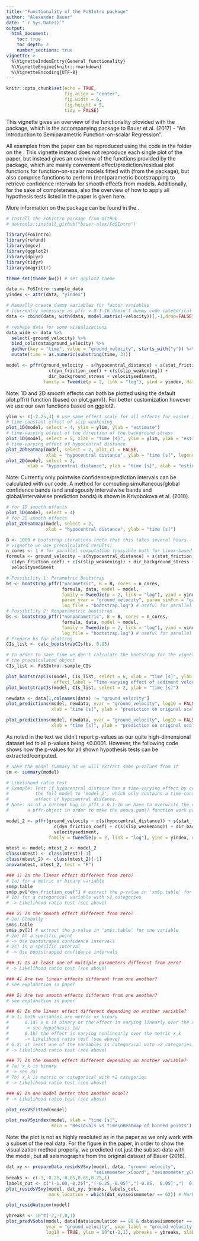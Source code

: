 ```yaml
---
title: "Functionality of the FoSIntro package"
author: "Alexander Bauer"
date: "`r Sys.Date()`"
output: 
  html_document:
    toc: true
    toc_depth: 2
    number_sections: true
vignette: >
  %\VignetteIndexEntry{General functionality}
  %\VignetteEngine{knitr::rmarkdown}
  %\VignetteEncoding{UTF-8}
---
```


```r
knitr::opts_chunk$set(echo = TRUE,
                      fig.align = "center",
                      fig.width = 6,
                      fig.height = 5,
                      tidy = FALSE)
```


\pagebreak
\section{Introduction}
This vignette gives an overview of the functionality provided with the \texttt{FoSIntro} \texttt{R} package, which is the accompanying package to Bauer et al. (2017) - ''An Introduction to Semiparametric Function-on-scalar Regression''.


All examples from the paper can be reproduced using the code in the \texttt{\_examples} folder on the \href{https://github.com/bauer-alex/FoSIntro}{GitHub repository}. This vignette instead does not reproduce each single plot of the paper, but instead gives an overview of the functions provided by the package, which are mainly convenient effect/prediction/residual plot functions for function-on-scalar models fitted with \texttt{pffr} (from the \texttt{refund} package), but also comprise functions to perform (non)parametric bootstrapping to retrieve confidence intervals for smooth effects from \texttt{pffr} models. Additionally, for the sake of completeness, also the overview of how to apply all hypothesis tests listed in the paper is given here.


More information on the package can be found in the \href{https://github.com/bauer-alex/FoSIntro}{GitHub repository}.


\pagebreak
\section{Preparations}

\subsection{General preparations}
```r
# Install the FoSIntro package from GitHub
# devtools::install_github("bauer-alex/FoSIntro")

library(FoSIntro)
library(refund)
library(mgcv)
library(ggplot2)
library(dplyr)
library(tidyr)
library(magrittr)
```

```r
theme_set(theme_bw()) # set ggplot2 theme
```


\subsection{Data preparation}
```r
data <- FoSIntro::sample_data
yindex <- attr(data, "yindex")

# Manually create dummy variables for factor variables
# (currently necessary as pffr v.0.1-16 doesn't dummy code categorical variables correctly)
data <- cbind(data, with(data, model.matrix(~velocity))[,-1,drop=FALSE])

# reshape data for some visualizations
data_wide <- data %>%
  select(-ground_velocity) %>%
  bind_cols(data$ground_velocity) %>%
  gather(key = "time", value = "ground_velocity", starts_with("y")) %>%
  mutate(time = as.numeric(substring(time, 3)))
```

\subsection{Fit the function-on-scalar model with pffr()}

```r
model <- pffr(ground_velocity ~ s(hypocentral_distance) + s(stat_friction_coef) +
                c(dyn_friction_coef) + c(s(slip_weakening)) +
                dir_background_stress + velocitysediment,
              family = Tweedie(p = 2, link = "log"), yind = yindex, data = data)
```



\pagebreak
\section{Effect plots}
Note: 1D and 2D smooth effects can both be plotted using the default plot.pffr() function (based on plot.gam()). For better customization however we use our own functions based on ggplot2.

```r
ylim <- c(-2.25,3) # use same effect scale for all effects for easier interpretation
# time-constant effect of slip weakening
plot_1D(model, select = 4, ylim = ylim, ylab = "estimate")
# time-varying effect of the direction of the background stress
plot_1D(model, select = 5, xlab = "time [s]", ylim = ylim, ylab = "estimate")
# time-varying effect of hypocentral distance
plot_2Dheatmap(model, select = 2, plot_ci = FALSE,
               xlab = "hypocentral distance", ylab = "time [s]", legend_limits = ylim)
plot_2D(model, select = 2,
        xlab = "hypocentral distance", ylab = "time [s]", zlab = "estimate")
```



\pagebreak
\section{Uncertainty quantification}
Note: Currently only pointwise confidence/prediction intervals can be calculated with our code. A method for computing simultaneous/global confidence bands (and analogously intervalwise bands and global/intervalwise prediction bands) is shown in Krivobokova et al. (2010).

\subsection{Confidence intervals after Marra \& Wood (2012)}
```r
# for 1D smooth effects
plot_1D(model, select = 4)
# for 2D smooth effects
plot_2Dheatmap(model, select = 2,
               xlab = "hypocentral distance", ylab = "time [s]")
```

\subsection{Bootstrapped confidence intervals}
```r
B <- 1000 # bootstrap iterations (note that this takes several hours - for the
# vignette we use precalculated results)
n_cores <- 1 # for parallel computation (possible both for Linux-based systems and Windows)
formula <- ground_velocity ~ s(hypocentral_distance) + s(stat_friction_coef) +
  c(dyn_friction_coef) + c(s(slip_weakening)) + dir_background_stress +
  velocitysediment
```

```r
# Possibility 1: Parametric Bootstrap
bs <- bootstrap_pffr("parametric", B = B, cores = n_cores,
                     formula, data, model = model,
                     family = Tweedie(p = 2, link = "log"), yind = yindex,
                     param_yvar = "ground_velocity", param_simFun = "gamma", param_yMinValue = 0.01,
                     log_file = "bootstrap.log") # useful for parallel computation
# Possibility 2: Nonparametric bootstrap
bs <- bootstrap_pffr("nonparametric", B = B, cores = n_cores,
                     formula, data, model = model,
                     family = Tweedie(p = 2, link = "log"), yind = yindex,
                     log_file = "bootstrap.log") # useful for parallel computation
# Prepare bs for plotting
CIs_list <- calc_bootstrapCIs(bs, 0.05)
```

```r
# In order to save time we don't calculate the bootstrap for the vignette, but instead load
# the precalculated object
CIs_list <- FoSIntro::sample_CIs
```


```r
plot_bootstrapCIs(model, CIs_list, select = 6, xlab = "time [s]", ylab = "estimate",
                  effect_label = "Time-varying effect of sediment velocity")
plot_bootstrapCIs(model, CIs_list, select = 2, ylab = "time [s]")
```


\pagebreak
\subsection{Confidence intervals for the predicted mean}
```r
newdata <- data[1,colnames(data) != "ground_velocity"]
plot_predictions(model, newdata, yvar = "ground_velocity", log10 = FALSE, ci_type = "ci",
                 xlab = "time [s]", ylab = "prediction on original scale")
```

\pagebreak
\subsection{Prediction intervals}
```r
plot_predictions(model, newdata, yvar = "ground_velocity", log10 = FALSE, ci_type = "pi_gamma",
                 xlab = "time [s]", ylab = "prediction on original scale")
```


\pagebreak
\section{Hypothesis testing}
As noted in the text we didn't report p-values as our quite high-dimensional dataset led to all p-values being <0.0001. However, the following code shows how the p-values for all shown hypothesis tests can be extracted/computed.
```r
# Save the model summary as we will extract some p-values from it
sm <- summary(model)
```

\subsection*{Likelihood-Ratio test}
```r
# Likelihood ratio test
# Example: Test if hypocentral_distance has a time-varying effect by comparing
#          the full model to 'model_2', which only contains a time-constant
#          effect of hypocentral distance.
# Note: as of a current bug in pffr v.0.1-16 we have to overwrite the class of
#       a pffr-object in order to make the anova.gam() function work properly
```

```r
model_2 <- pffr(ground_velocity ~ c(s(hypocentral_distance)) + s(stat_friction_coef) +
                  c(dyn_friction_coef) + c(s(slip_weakening)) + dir_background_stress +
                  velocitysediment,
                family = Tweedie(p = 2, link = "log"), yind = yindex, data = data)
```

```r
mtest <- model; mtest_2 <- model_2
class(mtest) <- class(mtest)[-1]
class(mtest_2) <- class(mtest_2)[-1]
anova(mtest, mtest_2, test = "F")
```

\subsection*{Other tests}
```r
### 1) Is the linear effect different from zero?
# 1a) for a metric or binary variable
sm$p.table
sm$p.pv["dyn_friction_coef"] # extract the p-value in 'sm$p.table' for one variable
# 1b) for a categorical variable with >2 categories
# -> Likelihood ratio test (see above)

### 2) Is the smooth effect different from zero?
# 2a) Globally
sm$s.table
sm$s.pv[2] # extract the p-value in 'sm$s.table' for one variable
# 2b) At a specific point
# -> Use bootstraped confidence intervals
# 2c) In a specific interval
# -> Use bootstrapped confidence intervals

### 3) Is at least one of multiple parameters different from zero?
# -> Likelihood ratio test (see above)

### 4) Are two linear effects different from one another?
# see explanation in paper

### 5) Are two smooth effects different from one another?
# see explanation in paper

### 6) Is the linear effect different depending on another variable?
# 6.1) both variables are metric or binary
#      6.1a) x_k is binary or the effect is varying linearly over the metric x_k
#      -> see hypothesis 1a)
#      6.1b) the effect is varying nonlinearly over the metric x_k
#      -> Likelihood ratio test (see above)
# 6.2) at least one of the variables is categorical with >2 categories
# -> Likelihood ratio test (see above)

### 7) Is the smooth effect different depending on another variable?
# 7a) x_k is binary
# -> see 2a)
# 7b) x_k is metric or categorical with >2 categories
# -> Likelihood ratio test (see above)

### 8) Is one model better than another model?
# -> Likelihood ratio test (see above)
```



\pagebreak
\section{Model evaluation}
\subsection{Residual plots}
\subsection*{Residuals vs fitted values}
```r
plot_resVSfitted(model)
```

\subsection*{Residuals vs the function domain (here: time)}
```r
plot_resVSyindex(model, xlab = "time [s]",
                 main = "Residuals vs time\nHeatmap of binned points")
```

\subsection*{Residuals vs space}
Note: the plot is not as highly resoluted as in the paper as we only work with a subset of the real data. For the figure in the paper, in order to show the visualization method properly, we predicted not just the subset-data with the model, but all seismographs from the original dataset of Bauer (2016).
```r
dat_xy <- prepareData_residsVSxy(model, data, "ground_velocity", 
                                 "seismometer_xCoord", "seismometer_yCoord")
breaks <- c(-1,-0.25,-0.05,0.05,0.25,1)
labels_cut <- c("(-1.00,-0,25]","(-0.25,-0.05]","(-0.05,  0.05]","(  0.05,  0.25]","(  0.25,  1.00]")
plot_residsVSxy(model, dat_xy, breaks, labels_cut,
                mark_location = which(dat_xy$seismometer == 62)) # Mark epicenter
```

\subsection*{Residual autocovariance}
```r
plot_residAutocov(model)
```

\pagebreak
\subsection{Prediction plots}
\subsection*{Compare predictions with observations}
```r
ybreaks <- 10^c(-2,-1,0,1)
plot_predVSobs(model, data[data$simulation == 88 & data$seismometer == 62,],
               yvar = "ground_velocity", yvar_label = "ground velocity [m/s]",
               log10 = TRUE, ylim = 10^c(-2,1), ybreaks = ybreaks, xlab = "time [s]")
```

